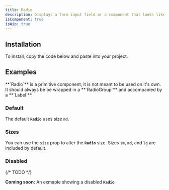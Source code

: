 ```yaml
---
title: Radio
description: Displays a form input field or a component that looks like an input field.
isComponent: true
isWip: true
---
```


## Installation

To install, copy the code below and paste into your project.

<ComponentSource src="../../packages/ui/src/radio.tsx" />

## Examples

<Callout type="warning">
  **`Radio`** is a primitive component, it is not meant to be used on it's own.
  It should always be be wrapped in a **`RadioGroup`** and accompanied by a
  **`Label`**.
</Callout>

### Default

The default **`Radio`** uses size `md`.

<ComponentExample name="radio" story="default" />

### Sizes

You can use the `size` prop to alter the **`Radio`** size. Sizes `sm`, `md`, and `lg` are included by default.

<ComponentExample name="radio" story="sizes" />

### Disabled

{/* TODO */}

**Coming soon:** An exmaple showing a disabled **`Radio`**
